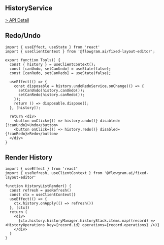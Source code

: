 ## HistoryService

[> API Detail](https://coze-dev.github.io/flowgram.ai/auto-docs/fixed-history-plugin/classes/HistoryService.html)

## Redo/Undo

```tsx pure
import { useEffect, useState } from 'react'
import { useClientContext } from '@flowgram.ai/fixed-layout-editor';

export function Tools() {
  const { history } = useClientContext();
  const [canUndo, setCanUndo] = useState(false);
  const [canRedo, setCanRedo] = useState(false);

  useEffect(() => {
    const disposable = history.undoRedoService.onChange(() => {
      setCanUndo(history.canUndo());
      setCanRedo(history.canRedo());
    });
    return () => disposable.dispose();
  }, [history]);

  return <div>
    <button onClick={() => history.undo()} disabled={!canUndo}>Undo</button>
    <button onClick={() => history.redo()} disabled={!canRedo}>Redo</button>
  </div>
}
```

## Render History

```tsx pure
import { useEffect } from 'react'
import { useRefresh, useClientContext } from '@flowgram.ai/fixed-layout-editor'

function HistoryListRender() {
  const refresh = useRefresh()
  const ctx = useClientContext()
  useEffect(() => {
    ctx.history.onApply(() => refresh())
  }, [ctx])
  return (
    <div>
      {ctx.history.historyManager.historyStack.items.map((record) => <HistoryOperations key={record.id} operations={record.operations} />)}
    </div>
  )
}
```
